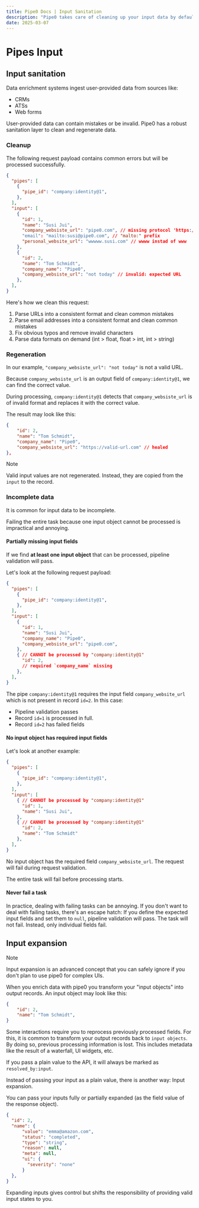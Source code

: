 ```yaml
---
title: Pipe0 Docs | Input Sanitation
description: "Pipe0 takes care of cleaning up your input data by default"
date: 2025-03-07
---
```


# Pipes Input

## Input sanitation

Data enrichment systems ingest user-provided data from sources like:

- CRMs
- ATSs
- Web forms

User-provided data can contain mistakes or be invalid. Pipe0 has a robust sanitation layer to clean
and regenerate data.

### Cleanup

The following <AppLink linkType='pipelineRequest'>request payload</AppLink> contains
common errors but will be processed successfully.

```json
{
  "pipes": [
    { 
      "pipe_id": "company:identity@1",
    },
  ],
  "input": [
    {
      "id": 1,
      "name": "Susi Jui",
      "company_websiste_url": "pipe0.com", // missing protocol 'https://'
      "email": "mailto:susi@pipe0.com", // "malto:" prefix
      "personal_website_url": "wwwww.susi.com" // wwww instad of www
    },
    {
      "id": 2,
      "name": "Tom Schmidt",
      "company_name": "Pipe0",
      "company_websiste_url": "not today" // invalid: expected URL
    },
  ],
}
```

Here's how we clean this request:

1. Parse URLs into a consistent format and clean common mistakes
1. Parse email addresses into a consistent format and clean common mistakes
1. Fix obvious typos and remove invalid characters
1. Parse data formats on demand (int > float, float > int, int > string)

### Regeneration

In our example, `"company_websiste_url": "not today"` is not a valid URL.

Because `company_websiste_url` is an <AppLink linkType="outputField">output field</AppLink> of `company:identity@1`,
we can find the correct value.

During processing, `company:identity@1` detects that `company_websiste_url` is of invalid format 
and replaces it with the correct value.

The result may look like this:

```json
{
    "id": 2,
    "name": "Tom Schmidt",
    "company_name": "Pipe0",
    "company_websiste_url": "https://valid-url.com" // healed
},
```

> [!NOTE]
> 
> Valid input values are not regenerated. Instead, they are copied from the `input` to the <AppLink linkType="record">record</AppLink>.

### Incomplete data

It is common for input data to be incomplete.

Failing the entire task because one input object cannot be processed is impractical and annoying.

#### Partially missing input fields

If we find **at least one input object** that can be processed, pipeline validation will pass.

Let's look at the following request payload:

```json
{
  "pipes": [
    { 
      "pipe_id": "company:identity@1",
    },
  ],
  "input": [
    {
      "id": 1,
      "name": "Susi Jui",
      "company_name": "Pipe0",
      "company_websiste_url": "pipe0.com",
    },
    { // CANNOT be processed by "company:identity@1"
      "id": 2,
      // required `company_name` missing
    },
  ],
}
```

The pipe `company:identity@1` requires the input field `company_website_url` which is not present
in record `id=2`. In this case:

- Pipeline validation passes
- Record `id=1` is processed in full.
- Record `id=2` has failed fields

#### No input object has required input fields

Let's look at another example:


```json
{
  "pipes": [
    { 
      "pipe_id": "company:identity@1",
    },
  ],
  "input": [
    { // CANNOT be processed by "company:identity@1"
      "id": 1,
      "name": "Susi Jui",
    },
    { // CANNOT be processed by "company:identity@1"
      "id": 2,
      "name": "Tom Schmidt"
    },
  ],
}
```

No input object has the required field `company_websiste_url`. The request will fail during request validation.

The entire task will fail before processing starts.

#### Never fail a task

In practice, dealing with failing tasks can be annoying. If you don't want to deal 
with failing tasks, there's an escape hatch: If you define the expected input fields and set them to `null`, pipeline validation will
pass. The task will not fail. Instead, only individual fields fail.

## Input expansion

> [!NOTE]
>
> Input expansion is an advanced concept that you can safely ignore if you don't plan to use pipe0 for complex UIs.

When you enrich data with pipe0 you transform your "input objects" into output records. An input object may look like this:

```json
{
    "id": 2,
    "name": "Tom Schmidt",
}
```
Some interactions require you to reprocess previously processed fields. For this, it is common to transform your output records
back to `input objects`. By doing so, previous processing information is lost. This includes metadata like 
the result of a waterfall, UI widgets, etc.

If you pass a plain value to the API, it will always be marked as `resolved_by:input`.

Instead of passing your input as a plain value, there is another way: Input expansion.

You can pass your inputs fully or partially expanded (as the field value of the response object).

```json
{
  "id": 2,
  "name": {
      "value": "emma@amazon.com",
      "status": "completed",
      "type": "string",
      "reason": null,
      "meta": null,
      "ui": {
        "severity": "none"
      }
  },
}
```

Expanding inputs gives control but shifts the responsibility of providing valid input states to you.

